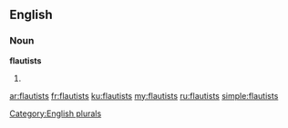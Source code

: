 ==English==

===Noun===
'''flautists'''

# {{plural of|flautist}}

[[Category:English plurals]]

[[ar:flautists]]
[[fr:flautists]]
[[ku:flautists]]
[[my:flautists]]
[[ru:flautists]]
[[simple:flautists]]
